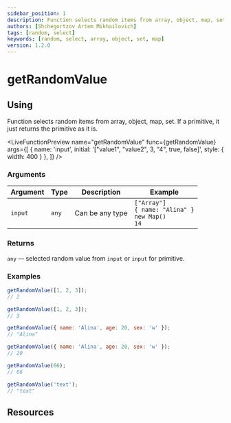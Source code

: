 ```yaml
---
sidebar_position: 1
description: Function selects random items from array, object, map, set.
authors: [Shchegortzov Artem Mikhailovich]
tags: [random, select]
keywords: [random, select, array, object, set, map]
version: 1.2.0
---
```




# getRandomValue

## Using

Function selects random items from array, object, map, set. If a primitive, it just returns the primitive as it is.

<LiveFunctionPreview
  name="getRandomValue"
  func={getRandomValue}
  args={[
    { name: 'input', initial: '["value1", "value2", 3, "4", true, false]', style: { width: 400 } },
  ]}
/>

### Arguments

| Argument | Type  | Description     | Example                                                               |
| -------- | ----- | --------------- | --------------------------------------------------------------------- |
| `input`  | `any` | Can be any type | `["Array"]` <br /> `{ name: "Alina" }` <br /> `new Map()` <br /> `14` |

### Returns

`any` — selected random value from `input` or `input` for primitive.

### Examples

```js
getRandomValue([1, 2, 3]);
// 2

getRandomValue([1, 2, 3]);
// 3

getRandomValue({ name: 'Alina', age: 20, sex: 'w' });
// "Alina"

getRandomValue({ name: 'Alina', age: 20, sex: 'w' });
// 20

getRandomValue(66);
// 66

getRandomValue('text');
// "text"
```

## Resources

<Resources constants={constants} />
